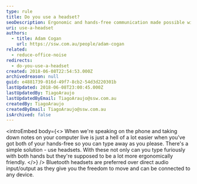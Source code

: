 ```yaml
---
type: rule
title: Do you use a headset?
seoDescription: Ergonomic and hands-free communication made possible with Bluetooth headsets.
uri: use-a-headset
authors:
  - title: Adam Cogan
    url: https://ssw.com.au/people/adam-cogan
related:
  - reduce-office-noise
redirects:
  - do-you-use-a-headset
created: 2018-06-08T22:54:53.000Z
archivedreason: null
guid: e4881739-016d-49f7-8cb2-54d3d220301b
lastUpdated: 2018-06-08T23:00:45.000Z
lastUpdatedBy: TiagoAraujo
lastUpdatedByEmail: TiagoAraujo@ssw.com.au
createdBy: TiagoAraujo
createdByEmail: TiagoAraujo@ssw.com.au
isArchived: false
---
```


<introEmbed
  body={<>
When we're speaking on the phone and taking down notes on your computer live is just a hell of a lot easier when you've got both of your hands-free so you can type away as you please. There's a simple solution - use headsets. With these not only can you type furiously with both hands but they're supposed to be a lot more ergonomically friendly.
  </>}
/>
Bluetooth headsets are preferred over direct audio input/output as they give you the freedom to move and can be connected to any device.
